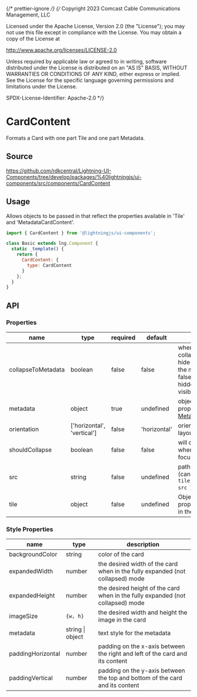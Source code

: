 ﻿{/* prettier-ignore */}
{/*
Copyright 2023 Comcast Cable Communications Management, LLC

Licensed under the Apache License, Version 2.0 (the "License");
you may not use this file except in compliance with the License.
You may obtain a copy of the License at

http://www.apache.org/licenses/LICENSE-2.0

Unless required by applicable law or agreed to in writing, software
distributed under the License is distributed on an "AS IS" BASIS,
WITHOUT WARRANTIES OR CONDITIONS OF ANY KIND, either express or implied.
See the License for the specific language governing permissions and
limitations under the License.

SPDX-License-Identifier: Apache-2.0
\*/}


<Meta title="Components/CardContent" />

# CardContent

Formats a Card with one part Tile and one part Metadata.

## Source

https://github.com/rdkcentral/Lightning-UI-Components/tree/develop/packages/%40lightningjs/ui-components/src/components/CardContent

## Usage

Allows objects to be passed in that reflect the properties available in 'Tile' and 'MetadataCardContent'.

```js
import { CardContent } from '@lightningjs/ui-components';

class Basic extends lng.Component {
  static _template() {
    return {
      CardContent: {
        type: CardContent
      }
    };
  }
}
```

## API

### Properties

| name               | type                       | required | default      | description                                                                                                                          |
| ------------------ | -------------------------- | -------- | ------------ | ------------------------------------------------------------------------------------------------------------------------------------ |
| collapseToMetadata | boolean                    | false    | false        | when true, the collapsed state will hide the tile and show the metadata (when false, the metadata is hidden and the tile is visible) |
| metadata           | object                     | true     | undefined    | object with all of the properties for [MetadataCardContent](?path=/story/elements-metadatacardcontent--basic)                        |
| orientation        | ['horizontal', 'vertical'] | false    | 'horizontal' | orientation of card's layout                                                                                                         |
| shouldCollapse     | boolean                    | false    | false        | will collapse the Card when the Card is not focused                                                                                  |
| src                | string                     | false    | undefined    | path to artwork image (can also be set via `{ tile: { artwork: { src } } }`)                                                         |
| tile               | object                     | false    | undefined    | Object containing all properties supported in the [Tile component](?path=/docs/components-tile--basic)                               |

### Style Properties

| name              | type             | description                                                                    |
| ----------------- | ---------------- | ------------------------------------------------------------------------------ |
| backgroundColor   | string           | color of the card                                                              |
| expandedWidth     | number           | the desired width of the card when in the fully expanded (not collapsed) mode  |
| expandedHeight    | number           | the desired height of the card when in the fully expanded (not collapsed) mode |
| imageSize         | `{w, h}`         | the desired width and height the image in the card                             |
| metadata          | string \| object | text style for the metadata                                                    |
| paddingHorizontal | number           | padding on the x-axis between the right and left of the card and its content   |
| paddingVertical   | number           | padding on the y-axis between the top and bottom of the card and its content   |
